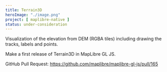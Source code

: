 ```yaml
---
title: Terrain3D
heroImage: "./image.png"
project: [ maplibre-native ]
status: under-consideration
---
```


Visualization of the elevation from DEM (RGBA tiles) including drawing the tracks, labels and points.

Make a first release of Terrain3D in MapLibre GL JS.

GitHub Pull Request: https://github.com/maplibre/maplibre-gl-js/pull/165
